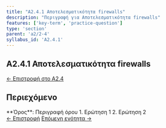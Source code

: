 ```yaml
---
title: "A2.4.1 Αποτελεσματικότητα firewalls"
description: "Περιγραφή για Αποτελεσματικότητα firewalls"
features: ['key-term', 'practice-question']
type: 'section'
parent: 'a2/2-4'
syllabus_id: 'A2.4.1'
---
```



<article className="prose prose-lg prose-slate max-w-none">

# A2.4.1 Αποτελεσματικότητα firewalls

<nav className="mb-6 text-sm">
  <a href="/cs-study-companion/el/a2/2-4" className="text-indigo-600 hover:text-indigo-800">← Επιστροφή στο A2.4</a>
</nav>

## Περιεχόμενο



<KeyTerm lang="el">
**Όρος**: Περιγραφή όρου
</KeyTerm>

<PracticeQuestion lang="el">
1. Ερώτηση 1
2. Ερώτηση 2
</PracticeQuestion>

<nav className="mt-8 flex justify-between">
  <a href="/cs-study-companion/el/a2/2-4" className="text-indigo-600 hover:text-indigo-800">← Επιστροφή</a>
  <a href="/cs-study-companion/el/a2/2-4/2-4-2" className="text-indigo-600 hover:text-indigo-800">Επόμενη ενότητα →</a>
</nav>

</article>
